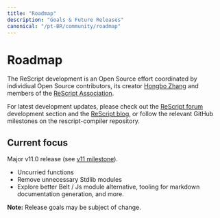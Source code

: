 ```yaml
---
title: "Roadmap"
description: "Goals & Future Releases"
canonical: "/pt-BR/community/roadmap"
---
```


# Roadmap

The ReScript development is an Open Source effort coordinated by individiual Open Source contributors, its creator [Hongbo Zhang](https://github.com/bobzhang) and members of the [ReScript Association](https://rescript-association.org).

For latest development updates, please check out the [ReScript forum](https://forum.rescript-lang.org) development section and the [ReScript blog](/blog), or follow the relevant GitHub milestones on the rescript-compiler repository.

## Current focus

Major v11.0 release (see [v11 milestone](https://github.com/rescript-lang/rescript-compiler/issues?q=is%3Aopen+is%3Aissue+milestone%3Av11.0)).

- Uncurried functions
- Remove unnecessary Stdlib modules
- Explore better Belt / Js module alternative, tooling for markdown documentation generation, and more.

**Note:** Release goals may be subject of change.
